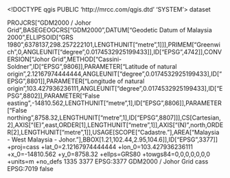<!DOCTYPE qgis PUBLIC 'http://mrcc.com/qgis.dtd' 'SYSTEM'>
<qgis version="3.38.3-Grenoble">
  <identifier></identifier>
  <parentidentifier></parentidentifier>
  <language></language>
  <type>dataset</type>
  <title></title>
  <abstract></abstract>
  <links/>
  <dates/>
  <fees></fees>
  <encoding></encoding>
  <crs>
    <spatialrefsys nativeFormat="Wkt">
      <wkt>PROJCRS["GDM2000 / Johor Grid",BASEGEOGCRS["GDM2000",DATUM["Geodetic Datum of Malaysia 2000",ELLIPSOID["GRS 1980",6378137,298.257222101,LENGTHUNIT["metre",1]]],PRIMEM["Greenwich",0,ANGLEUNIT["degree",0.0174532925199433]],ID["EPSG",4742]],CONVERSION["Johor Grid",METHOD["Cassini-Soldner",ID["EPSG",9806]],PARAMETER["Latitude of natural origin",2.12167974444444,ANGLEUNIT["degree",0.0174532925199433],ID["EPSG",8801]],PARAMETER["Longitude of natural origin",103.427936236111,ANGLEUNIT["degree",0.0174532925199433],ID["EPSG",8802]],PARAMETER["False easting",-14810.562,LENGTHUNIT["metre",1],ID["EPSG",8806]],PARAMETER["False northing",8758.32,LENGTHUNIT["metre",1],ID["EPSG",8807]]],CS[Cartesian,2],AXIS["(E)",east,ORDER[1],LENGTHUNIT["metre",1]],AXIS["(N)",north,ORDER[2],LENGTHUNIT["metre",1]],USAGE[SCOPE["Cadastre."],AREA["Malaysia - West Malaysia - Johor."],BBOX[1.21,102.44,2.95,104.6]],ID["EPSG",3377]]</wkt>
      <proj4>+proj=cass +lat_0=2.12167974444444 +lon_0=103.427936236111 +x_0=-14810.562 +y_0=8758.32 +ellps=GRS80 +towgs84=0,0,0,0,0,0,0 +units=m +no_defs</proj4>
      <srsid>1335</srsid>
      <srid>3377</srid>
      <authid>EPSG:3377</authid>
      <description>GDM2000 / Johor Grid</description>
      <projectionacronym>cass</projectionacronym>
      <ellipsoidacronym>EPSG:7019</ellipsoidacronym>
      <geographicflag>false</geographicflag>
    </spatialrefsys>
  </crs>
  <extent/>
</qgis>
